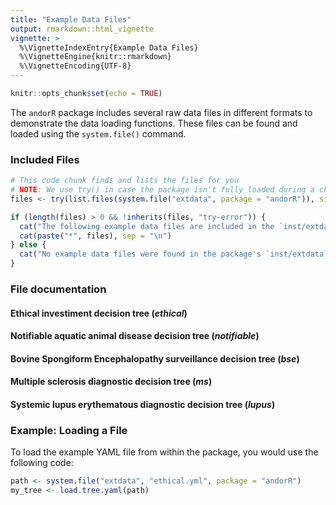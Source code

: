 ```yaml
---
title: "Example Data Files"
output: rmarkdown::html_vignette
vignette: >
  %\VignetteIndexEntry{Example Data Files}
  %\VignetteEngine{knitr::rmarkdown}
  %\VignetteEncoding{UTF-8}
---
```


```r
knitr::opts_chunk$set(echo = TRUE)
```

The `andorR` package includes several raw data files in different formats to demonstrate the data loading functions. These files can be found and loaded using the `system.file()` command.

### Included Files

```r
# This code chunk finds and lists the files for you
# NOTE: We use try() in case the package isn't fully loaded during a check
files <- try(list.files(system.file("extdata", package = "andorR")), silent = TRUE)

if (length(files) > 0 && !inherits(files, "try-error")) {
  cat("The following example data files are included in the `inst/extdata` directory:\n\n")
  cat(paste("*", files), sep = "\n")
} else {
  cat("No example data files were found in the package's `inst/extdata` folder.\n")
}
```

### File documentation

#### Ethical investiment decision tree (_ethical_)

#### Notifiable aquatic animal disease decision tree (_notifiable_)

#### Bovine Spongiform Encephalopathy surveillance decision tree (_bse_)

#### Multiple sclerosis diagnostic decision tree (_ms_)

#### Systemic lupus erythematous diagnostic decision tree (_lupus_)


### Example: Loading a File

To load the example YAML file from within the package, you would use the following code:
    
```r
path <- system.file("extdata", "ethical.yml", package = "andorR")
my_tree <- load.tree.yaml(path)
```
